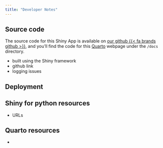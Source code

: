 ```yaml
---
title: "Developer Notes"
---
```


## Source code

The source code for this Shiny App is available on [our github {{< fa brands github >}}](https://github.com/CNM-University-of-Guelph/NASEM-shiny){target="_blank"}, and you'll find the code for this [Quarto](https://quarto.org/){target="_blank"} webpage under the `/docs` directory.

-   built using the Shiny framework
-   github link
-   logging issues

## Deployment

## Shiny for python resources

-   URLs

## Quarto resources

-